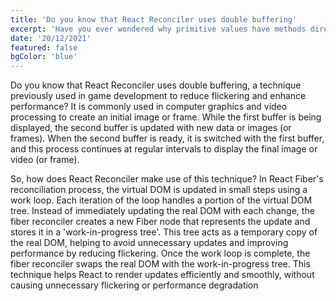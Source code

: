 ```yaml
---
title: 'Do you know that React Reconciler uses double buffering'
excerpt: 'Have you ever wondered why primitive values have methods directly associated with them? '
date: '20/12/2021'
featured: false
bgColor: 'blue'
---
```


Do you know that React Reconciler uses double buffering, a technique previously used in game development to reduce flickering and enhance performance? It is commonly used in computer graphics and video processing to create an initial image or frame. While the first buffer is being displayed, the second buffer is updated with new data or images (or frames). When the second buffer is ready, it is switched with the first buffer, and this process continues at regular intervals to display the final image or video (or frame).

So, how does React Reconciler make use of this technique? In React Fiber's reconciliation process, the virtual DOM is updated in small steps using a work loop. Each iteration of the loop handles a portion of the virtual DOM tree. Instead of immediately updating the real DOM with each change, the fiber reconciler creates a new Fiber node that represents the update and stores it in a 'work-in-progress tree'. This tree acts as a temporary copy of the real DOM, helping to avoid unnecessary updates and improving performance by reducing flickering. Once the work loop is complete, the fiber reconciler swaps the real DOM with the work-in-progress tree.
This technique helps React to render updates efficiently and smoothly, without causing unnecessary flickering or performance degradation
